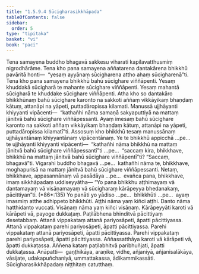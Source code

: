 ```yaml
---
title: "1.5.9.4 Sūcigharasikkhāpada"
tableOfContents: false
sidebar:
  order: 5
type: "tipitaka"
basket: "vi"
book: "paci"
---
```



<DynamicBreadcrumb />

<Division number="516" book="paci">

<Paragraph number="1520" book="paci">
Tena samayena buddho bhagavā sakkesu viharati kapilavatthusmiṃ nigrodhārāme. Tena kho pana samayena aññatarena dantakārena bhikkhū pavāritā honti—  “yesaṃ ayyānaṃ sūcigharena attho ahaṃ sūcigharenā”ti. Tena kho pana samayena bhikkhū bahū sūcighare viññāpenti. Yesaṃ khuddakā sūcigharā te mahante sūcighare viññāpenti. Yesaṃ mahantā sūcigharā te khuddake sūcighare viññāpenti. Atha kho so dantakāro bhikkhūnaṃ bahū sūcighare karonto na sakkoti aññaṃ vikkāyikaṃ bhaṇḍaṃ kātuṃ, attanāpi na yāpeti, puttadāropissa kilamati. Manussā ujjhāyanti khiyyanti vipācenti—  “kathañhi nāma samaṇā sakyaputtiyā na mattaṃ jānitvā bahū sūcighare viññāpessanti. Ayaṃ imesaṃ bahū sūcighare karonto na sakkoti aññaṃ vikkāyikaṃ bhaṇḍaṃ kātuṃ, attanāpi na yāpeti, puttadāropissa kilamatī”ti.
</Paragraph>

<Paragraph number="1521" book="paci">
Assosuṃ kho bhikkhū tesaṃ manussānaṃ ujjhāyantānaṃ khiyyantānaṃ vipācentānaṃ. Ye te bhikkhū appicchā …pe…  te ujjhāyanti khiyyanti vipācenti—  “kathañhi nāma bhikkhū na mattaṃ jānitvā bahū sūcighare viññāpessantī”ti …pe…  “saccaṃ kira, bhikkhave, bhikkhū na mattaṃ jānitvā bahū sūcighare viññāpentī”ti? “Saccaṃ, bhagavā”ti. Vigarahi buddho bhagavā …pe…  kathañhi nāma te, bhikkhave, moghapurisā na mattaṃ jānitvā bahū sūcighare viññāpessanti. Netaṃ, bhikkhave, appasannānaṃ vā pasādāya …pe…  evañca pana, bhikkhave, imaṃ sikkhāpadaṃ uddiseyyātha—
</Paragraph>

</Division>
<Division number="517" book="paci">

<Paragraph number="1522" book="paci">
<Emphasis>“Yo pana bhikkhu aṭṭhimayaṃ vā dantamayaṃ vā visāṇamayaṃ vā sūcigharaṃ kārāpeyya bhedanakaṃ, pācittiyan”</Emphasis>ti. (*86*:<Emphasis>135</Emphasis>)
</Paragraph>

</Division>
<Division number="518" book="paci">

<Paragraph number="1523" book="paci">
<Emphasis>Yo panā</Emphasis>ti yo yādiso …pe…  <Emphasis>bhikkhū</Emphasis>ti …pe…  ayaṃ imasmiṃ atthe adhippeto bhikkhūti.
</Paragraph>

<Paragraph number="1524" book="paci">
<Emphasis>Aṭṭhi</Emphasis> nāma yaṃ kiñci aṭṭhi.
</Paragraph>

<Paragraph number="1525" book="paci">
<Emphasis>Danto</Emphasis> nāma hatthidanto vuccati.
</Paragraph>

<Paragraph number="1526" book="paci">
<Emphasis>Visāṇaṃ</Emphasis> nāma yaṃ kiñci visāṇaṃ.
</Paragraph>

<Paragraph number="1527" book="paci">
<Emphasis>Kārāpeyyā</Emphasis>ti karoti vā kārāpeti vā, payoge dukkaṭaṃ. Paṭilābhena bhinditvā pācittiyaṃ desetabbaṃ.
</Paragraph>

</Division>
<Division number="519" book="paci">

<Paragraph number="1528" book="paci">
Attanā vippakataṃ attanā pariyosāpeti, āpatti pācittiyassa. Attanā vippakataṃ parehi pariyosāpeti, āpatti pācittiyassa. Parehi vippakataṃ attanā pariyosāpeti, āpatti pācittiyassa. Parehi vippakataṃ parehi pariyosāpeti, āpatti pācittiyassa.
</Paragraph>

<Paragraph number="1529" book="paci">
Aññassatthāya karoti vā kārāpeti vā, āpatti dukkaṭassa. Aññena kataṃ paṭilabhitvā paribhuñjati, āpatti dukkaṭassa.
</Paragraph>

</Division>
<Division number="520" book="paci">

<Paragraph number="1530" book="paci">
Anāpatti—  gaṇṭhikāya, araṇike, vidhe, añjaniyā, añjanisalākāya, vāsijaṭe, udakapuñchaniyā, ummattakassa, ādikammikassāti.

</Paragraph>
</Division>

<Paragraph number="1531" type="center" book="paci">
Sūcigharasikkhāpadaṃ niṭṭhitaṃ catutthaṃ.
</Paragraph>